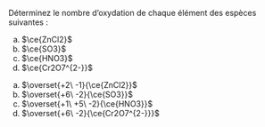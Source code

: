 ::: {.Exercise data-latex=""}

Déterminez le nombre d'oxydation de chaque élément des espèces suivantes :

a. $\ce{ZnCl2}$
\vspace{\stretch{1}}
b. $\ce{SO3}$
\vspace{\stretch{1}}
c. $\ce{HNO3}$
\vspace{\stretch{1}}
d. $\ce{Cr2O7^{2-}}$
\vspace{\stretch{1}}

:::

::: {.Answer data-latex=""}

a. $\overset{+2\ -1}{\ce{ZnCl2}}$
\vspace{1em}
b. $\overset{+6\ -2}{\ce{SO3}}$
\vspace{1em}
c. $\overset{+1\ +5\ -2}{\ce{HNO3}}$
\vspace{1em}
d. $\overset{+6\ -2}{\ce{Cr2O7^{2-}}}$
\vspace{1em}

:::
